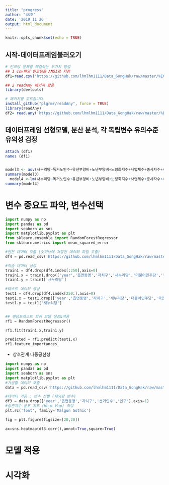 ---
title: "progress"
author: "4$조"
date: '2019 11 26 '
output: html_document
---

```{r setup, include=FALSE}
knitr::opts_chunk$set(echo = TRUE)
```

## 시작-데이터프레임불러오기 
```{r}
# 인코딩 문제를 해결하는 두가지 방법
## 1 csv파일 인코딩을 ANSI로 저장
df1=read.csv('https://github.com/lhmlhm1111/Data_GongHak/raw/master/%EC%A0%84%EC%B2%98%EB%A6%AC/%EC%86%8C%EB%93%9D%EB%B0%98%EC%98%81%EC%B5%9C%EC%A2%85.csv',header=T, sep=',')

## 2 readAny 패키지 활용
library(devtools)

# 패키지를 로드합니다.
install_github("plgrmr/readAny", force = TRUE)
library(readAny)
df2= read.any('https://github.com/lhmlhm1111/Data_GongHak/raw/master/%EC%A0%84%EC%B2%98%EB%A6%AC/%EC%86%8C%EB%93%9D%EB%B0%98%EC%98%81%EC%B5%9C%EC%A2%85.csv', header=T, sep=',')


```

## 데이터프레임 선형모델, 분산 분석, 각 독립변수 유의수준 유의성 검정

```{r}
attach (df1)
names (df1)


model3 <- aov(새누리당~독거노인수+유년부양비+노년부양비+노령화지수+사업체수+종사자수+사업체.창업률+기초수급자인원수+보육시설+금융기관+사업체.평균연령+인구+면적+인구밀도+ 소득)
summary(model3)
  model4 <-lm(새누리당~독거노인수+유년부양비+노년부양비+노령화지수+사업체수+종사자수+사업체.창업률+기초수급자인원수+보육시설+금융기관+사업체.평균연령+인구+면적+인구밀도+ 소득)
summary(model4)
```
 
# 변수 중요도 파악, 변수선택 
```{python}

import numpy as np
import pandas as pd
import seaborn as sns
import matplotlib.pyplot as plt
from sklearn.ensemble import RandomForestRegressor
from sklearn.metrics import mean_squared_error

#원본 데이터 호출 (깃허브에 저장된 데이터 파일 호출)
df4 = pd.read_csv('https://github.com/lhmlhm1111/Data_GongHak/raw/master/11-22totaldata.txt', encoding='utf-8', sep=',')

#학습 데이터 생성
train1 = df4.drop(df4.index[:250],axis=0)
train1.x = train1.drop(['year','읍면동명','자치구','새누리당','더불어민주당','국민의당'],axis=1)
train1.y = train1['새누리당']

#테스트 데이터 생성
test1 = df4.drop(df4.index[250:],axis=0)
test1.x = test1.drop(['year','읍면동명','자치구','새누리당','더불어민주당','국민의당'],axis=1)
test1.y = test1['새누리당']


## 랜덤포레스트 회귀 모델 생성&적용
rf1 = RandomForestRegressor()

rf1.fit(train1.x,train1.y)

predicted = rf1.predict(test1.x)
rf1.feature_importances_


```
 + 상호관계 다중공선성
```{python}
import numpy as np
import pandas as pd
import seaborn as sns
import matplotlib.pyplot as plt
#가공할 데이터 호출
data = pd.read_csv('https://github.com/lhmlhm1111/Data_GongHak/raw/master/11-22totaldata.txt',encoding='UTF-8',sep=',')

#데이터 가공 : 변수 선별 (제외할 변수)
df3 = data.drop(['year','읍면동명','자치구','선거인수','인구'],axis=1)
#상관계수 분포 지도 (Heat Map) 작성
plt.rc('font', family='Malgun Gothic')

fig = plt.figure(figsize=[20,20])

ax=sns.heatmap(df3.corr(),annot=True,square=True)
```
# 모델 적용

# 시각화

# 


 
 
